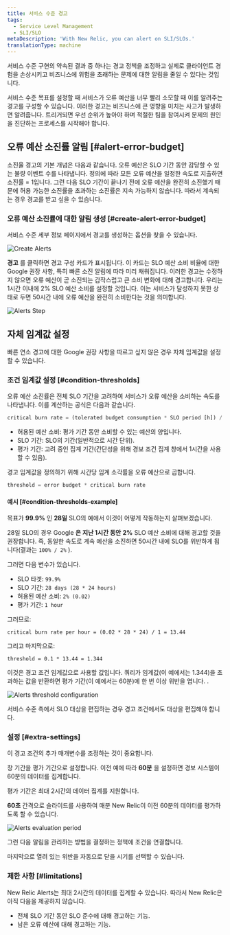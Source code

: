 ```yaml
---
title: 서비스 수준 경고
tags:
  - Service Level Management
  - SLI/SLO
metaDescription: 'With New Relic, you can alert on SLI/SLOs.'
translationType: machine
---
```






서비스 수준 구현의 약속된 결과 중 하나는 경고 정책을 조정하고 실제로 클라이언트 경험을 손상시키고 비즈니스에 위험을 초래하는 문제에 대한 알림을 줄일 수 있다는 것입니다.

서비스 수준 목표를 설정할 때 서비스가 오류 예산을 너무 빨리 소모할 때 이를 알려주는 경고를 구성할 수 있습니다. 이러한 경고는 비즈니스에 큰 영향을 미치는 사고가 발생하면 알려줍니다. 트리거되면 우선 순위가 높아야 하며 적절한 팀을 참여시켜 문제의 원인을 진단하는 프로세스를 시작해야 합니다.

## 오류 예산 소진률 알림 [#alert-error-budget]

소진율 경고의 기본 개념은 다음과 같습니다. 오류 예산은 SLO 기간 동안 감당할 수 있는 불량 이벤트 수를 나타냅니다. 정의에 따라 모든 오류 예산을 일정한 속도로 지출하면 소진률 = 1입니다. 그런 다음 SLO 기간이 끝나기 전에 오류 예산을 완전히 소진했기 때문에 허용 가능한 소진률을 초과하는 소진률은 지속 가능하지 않습니다. 따라서 계속되는 경우 경고를 받고 싶을 수 있습니다.

### 오류 예산 소진률에 대한 알림 생성 [#create-alert-error-budget]

서비스 수준 세부 정보 페이지에서 경고를 생성하는 옵션을 찾을 수 있습니다.

<img
  title="Alerts CTA.png"
  alt="Create Alerts"
  src={alertsCta}
/>

**경고** 를 클릭하면 경고 구성 카드가 표시됩니다. 이 카드는 SLO 예산 소비 비율에 대한 Google 권장 사항, 특히 빠른 소진 알림에 따라 미리 채워집니다. 이러한 경고는 수정하지 않으면 오류 예산이 곧 소진되는 갑작스럽고 큰 소비 변화에 대해 경고합니다. 우리는 1시간 이내에 2% SLO 예산 소비를 설정할 것입니다. 이는 서비스가 달성하지 못한 상태로 두면 50시간 내에 오류 예산을 완전히 소비한다는 것을 의미합니다.

<img
  title="Alerts Step.png"
  alt="Alerts Step"
  src={alertsStep}
/>

## 자체 임계값 설정

빠른 연소 경고에 대한 Google 권장 사항을 따르고 싶지 않은 경우 자체 임계값을 설정할 수 있습니다.

### 조건 임계값 설정 [#condition-thresholds]

오류 예산 소진률은 전체 SLO 기간을 고려하여 서비스가 오류 예산을 소비하는 속도를 나타냅니다. 이를 계산하는 공식은 다음과 같습니다.

```sql
critical burn rate = (tolerated budget consumption * SLO period [h]) / (evaluation period [h])
```

* 허용된 예산 소비: 평가 기간 동안 소비할 수 있는 예산의 양입니다.
* SLO 기간: SLO의 기간(일반적으로 시간 단위).
* 평가 기간: 고려 중인 집계 기간(간단성을 위해 경보 조건 집계 창에서 1시간을 사용할 수 있음).

경고 임계값을 정의하기 위해 시간당 임계 소각률을 오류 예산으로 곱합니다.

```sql
threshold = error budget * critical burn rate 
```

#### 예시 [#condition-thresholds-example]

목표가 **99.9%** 인 **28일** SLO의 예에서 이것이 어떻게 작동하는지 살펴보겠습니다.

28일 SLO의 경우 Google **은 지난 1시간 동안** **2%** SLO 예산 소비에 대해 경고할 것을 권장합니다. 즉, 동일한 속도로 계속 예산을 소진하면 50시간 내에 SLO를 위반하게 됩니다(결과는 `100% / 2%` ).

그러면 다음 변수가 있습니다.

* SLO 타겟: `99.9%`
* SLO 기간: `28 days (28 * 24 hours)`
* 허용된 예산 소비: `2% (0.02)`
* 평가 기간: `1 hour`

그러므로:

```
critical burn rate per hour = (0.02 * 28 * 24) / 1 = 13.44
```

그리고 마지막으로:

```
threshold = 0.1 * 13.44 = 1.344
```

이것은 경고 조건 임계값으로 사용할 값입니다. 쿼리가 임계값(이 예에서는 1.344)을 초과하는 값을 반환하면 평가 기간(이 예에서는 60분)에 한 번 이상 위반을 엽니다. .

<img
  title="Alerts threshold.png"
  alt="Alerts threshold configuration"
  src={alertsConfig1}
/>

<Callout variant="important">
  서비스 수준 측에서 SLO 대상을 편집하는 경우 경고 조건에서도 대상을 편집해야 합니다.
</Callout>

### 설정 [#extra-settings]

이 경고 조건의 추가 매개변수를 조정하는 것이 중요합니다.

창 기간을 평가 기간으로 설정합니다. 이전 예에 따라 **60분** 을 설정하면 경보 시스템이 60분의 데이터를 집계합니다.

<Callout variant="important">
  평가 기간은 최대 2시간의 데이터 집계를 지원합니다.
</Callout>

**60초** 간격으로 슬라이드를 사용하여 매분 New Relic이 이전 60분의 데이터를 평가하도록 할 수 있습니다.

<img
  title="Alerts period.png"
  alt="Alerts evaluation period"
  src={alertsConfig2}
/>

그런 다음 알림을 관리하는 방법을 결정하는 정책에 조건을 연결합니다.

마지막으로 열려 있는 위반을 자동으로 닫을 시기를 선택할 수 있습니다.

### 제한 사항 [#limitations]

New Relic Alerts는 최대 2시간의 데이터를 집계할 수 있습니다. 따라서 New Relic은 아직 다음을 제공하지 않습니다.

* 전체 SLO 기간 동안 SLO 준수에 대해 경고하는 기능.
* 남은 오류 예산에 대해 경고하는 기능.